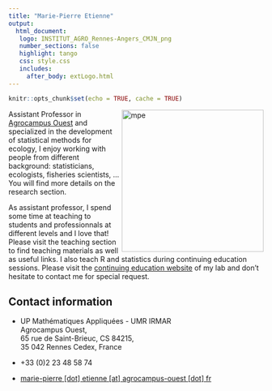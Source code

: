 ```yaml
---
title: "Marie-Pierre Etienne"
output: 
  html_document:
   logo: INSTITUT_AGRO_Rennes-Angers_CMJN_png
   number_sections: false
   highlight: tango
   css: style.css
   includes:
     after_body: extLogo.html
---
```




```r
knitr::opts_chunk$set(echo = TRUE, cache = TRUE)
```


<img src="img/mpe.gif" alt="mpe" width = "280px" align="right"> </img>
  
  

  

  
Assistant Professor in [Agrocampus Ouest](https://www.agrocampus-ouest.fr/) and specialized in the development of statistical methods for ecology, I enjoy working with people from different background: statisticians, ecologists, fisheries scientists, ...
You will find more details on the research section.
  
  
As assistant professor, I spend some time at teaching to students and professionnals at different levels and I love that! Please visit the teaching section to find teaching materials as well as useful links. I also teach R and statistics during continuing education sessions. Please visit the [continuing education website](https://dsr-rennes.github.io/formationcontinue/) of  my lab and don't hesitate to contact me for special request.

 
  
  
## Contact information
- <i class="fas fa-map-marker"></i> UP  Mathématiques Appliquées - UMR IRMAR </br>
  Agrocampus Ouest, </br>
  65 rue de Saint-Brieuc, CS 84215,</br>
  35 042 Rennes Cedex, France</br>
  
- <i class="fa fa-phone"></i> +33 (0)2 23 48 58 74 

- <i class="fa fa-at"></i> <a href="mailto:marie-pierre.etienne@agrocampus-ouest.fr">marie-pierre [dot] etienne [at] agrocampus-ouest [dot] fr</a>


 

 


